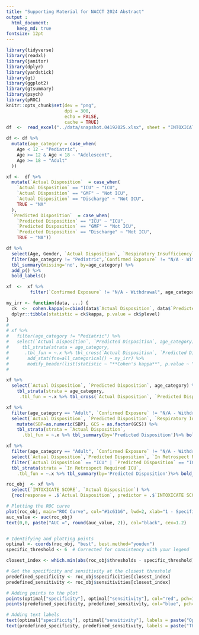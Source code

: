 ```yaml
---
title: "Supporting Material for NACCT 2024 Abstract"
output : 
  html_document:
    keep_md: true
fontsize: 12pt
---
```


```r
library(tidyverse)
library(readxl)
library(janitor)
library(dplyr)
library(yardstick)
library(gt)
library(ggplot2)
library(gtsummary)
library(psych)
library(pROC)
knitr::opts_chunk$set(dev = "png",
                      dpi = 300,
                      echo = FALSE,
                      cache = TRUE)
df  <-  read_excel("../data/snapshot.04192025.xlsx", sheet = "INTOXICATE", range = cell_cols("A:AC"))

df <- df %>%
  mutate(age_category = case_when(
    Age < 12 ~ "Pediatric",
    Age >= 12 & Age < 18 ~ "Adolescent",
    Age >= 18 ~ "Adult"
  ))

xf <-  df %>%
  mutate(`Actual Disposition`  = case_when(
    `Actual Disposition` == "ICU" ~ "ICU",
    `Actual Disposition` == "GMF" ~ "Not ICU",
    `Actual Disposition` == "Discharge" ~ "Not ICU",
    TRUE ~ "NA"
  ), 
  `Predicted Disposition`  = case_when(
    `Predicted Disposition` == "ICU" ~ "ICU",
    `Predicted Disposition` == "GMF" ~ "Not ICU",
    `Predicted Disposition` == "Discharge" ~ "Not ICU",
    TRUE ~ "NA"))
```

```r

df %>%
  select(Age, Gender, `Actual Disposition`, `Respiratory Insufficiency`, Cirrhosis, Dysrhythmia, `Secondary Reason for ICU Admission`, GCS, age_category, `Exposure Category`, `Confirmed Exposure`) %>%
  filter(age_category != "Pediatric",`Confirmed Exposure` != "N/A - Withdrawal") %>%
  tbl_summary(missing='no', by=age_category) %>%
  add_p() %>%
  bold_labels()

xf  <-  xf %>%
         filter(`Confirmed Exposure` != "N/A - Withdrawal", age_category != "Pediatric")

```

```r

my_irr <- function(data, ...) {
  ck  <-  cohen.kappa(x=cbind(data$`Actual Disposition`, data$`Predicted Disposition`))
  dplyr::tibble(statistic = ck$kappa, p.value = ck$plevel)
}
#
# xf %>%
#   filter(age_category != "Pediatric") %>%
#   select(`Actual Disposition`, `Predicted Disposition`, age_category) %>%
#     tbl_strata(strata = age_category, 
#      .tbl_fun = ~.x %>% tbl_cross(`Actual Disposition`, `Predicted Disposition`) %>% 
#       add_stat(fns=all_categorical() ~ my_irr) %>%
#       modify_header(list(statistic ~ "**Cohen's kappa**", p.value ~ "**p-value**"))  %>% bold_labels())
#

xf %>%
  select(`Actual Disposition`, `Predicted Disposition`, age_category) %>%
    tbl_strata(strata = age_category, 
     .tbl_fun = ~.x %>% tbl_cross(`Actual Disposition`, `Predicted Disposition`))
```

```r

xf %>%
  filter(age_category == "Adult", `Confirmed Exposure` != "N/A - Withdrawal") %>%
  select(`Actual Disposition`, `Predicted Disposition`, `Respiratory Insufficiency`, Cirrhosis, Dysrhythmia, `Secondary Reason for ICU Admission`, GCS, age_category, `Exposure Category`, Pulse, SBP, Age) %>%
    mutate(SBP=as.numeric(SBP), GCS = as.factor(GCS)) %>%
    tbl_strata(strata = `Actual Disposition`, 
      .tbl_fun = ~.x %>% tbl_summary(by='Predicted Disposition')%>% bold_labels() %>% add_p())

```

```r

xf %>%
  filter(age_category == "Adult", `Confirmed Exposure` != "N/A - Withdrawal") %>%
  select(`Actual Disposition`,`Predicted Disposition`, `In Retrospect Required ICU`) %>% 
  filter(`Actual Disposition` == "ICU" | `Predicted Disposition` == "ICU", `In Retrospect Required ICU` !="Policy") %>%
  tbl_strata(strata = `In Retrospect Required ICU`, 
    .tbl_fun = ~.x %>% tbl_summary(by='Predicted Disposition')%>% bold_labels() %>%  modify_header(label = "**Predicted Disposition**"))
```


```r

roc_obj  <- xf %>%
  select(`INTOXICATE SCORE`, `Actual Disposition`) %>%
  {roc(response = .$`Actual Disposition`, predictor = .$`INTOXICATE SCORE`)}

# Plotting the ROC curve
plot(roc_obj, main="ROC Curve", col="#1c61b6", lwd=2, xlab="1 - Specificity", ylab="Sensitivity")
auc_value <- auc(roc_obj)
text(0,0, paste("AUC =", round(auc_value, 2)), col="black", cex=1.2)


# Identifying and plotting points
optimal <- coords(roc_obj, "best", best.method="youden")
specific_threshold <- 6  # Corrected for consistency with your legend

closest_index <- which.min(abs(roc_obj$thresholds - specific_threshold))

# Get the specificity and sensitivity at the closest threshold
predefined_specificity <- roc_obj$specificities[closest_index]
predefined_sensitivity <- roc_obj$sensitivities[closest_index]

# Adding points to the plot
points(optimal["specificity"], optimal["sensitivity"], col="red", pch=19, cex=1.5)  # Optimal point in red
points(predefined_specificity, predefined_sensitivity, col="blue", pch=19, cex=1.5)  # Predefined point in blue

# Adding text labels
text(optimal["specificity"], optimal["sensitivity"], labels = paste("Optimal Thresh =", round(optimal["threshold"], 2)), pos = 2, cex = 1.2, col="red", adj=0.5)
text(predefined_specificity, predefined_sensitivity, labels = paste("Thresh =", specific_threshold), pos = 4, cex = 1.2, col="blue")

```

